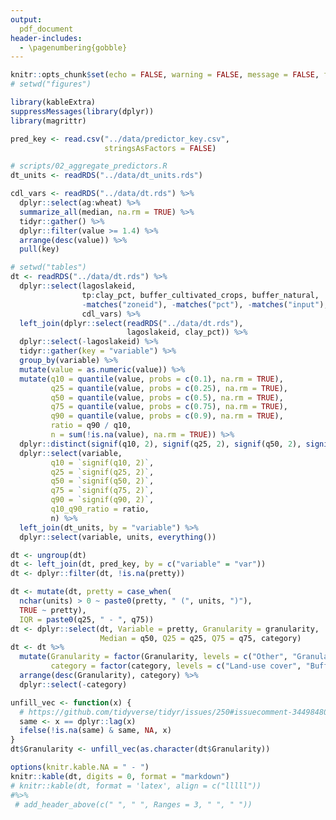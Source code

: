 ```yaml
---
output:
  pdf_document
header-includes: 
  - \pagenumbering{gobble}
---
```


```r
knitr::opts_chunk$set(echo = FALSE, warning = FALSE, message = FALSE, fig.path = "../figures/", fig.width = 5, fig.height = 6)
# setwd("figures")
```

```r
library(kableExtra)
suppressMessages(library(dplyr))
library(magrittr)

pred_key <- read.csv("../data/predictor_key.csv", 
                     stringsAsFactors = FALSE)

# scripts/02_aggregate_predictors.R
dt_units <- readRDS("../data/dt_units.rds")

cdl_vars <- readRDS("../data/dt.rds") %>%
  dplyr::select(ag:wheat) %>%
  summarize_all(median, na.rm = TRUE) %>%
  tidyr::gather() %>%
  dplyr::filter(value >= 1.4) %>%
  arrange(desc(value)) %>%
  pull(key)

# setwd("tables")
dt <- readRDS("../data/dt.rds") %>%
  dplyr::select(lagoslakeid, 
                tp:clay_pct, buffer_cultivated_crops, buffer_natural,
                -matches("zoneid"), -matches("pct"), -matches("input"), -matches("std"), 
                cdl_vars) %>%
  left_join(dplyr::select(readRDS("../data/dt.rds"), 
                          lagoslakeid, clay_pct)) %>%
  dplyr::select(-lagoslakeid) %>%
  tidyr::gather(key = "variable") %>%
  group_by(variable) %>%
  mutate(value = as.numeric(value)) %>%
  mutate(q10 = quantile(value, probs = c(0.1), na.rm = TRUE),
         q25 = quantile(value, probs = c(0.25), na.rm = TRUE),
         q50 = quantile(value, probs = c(0.5), na.rm = TRUE),
         q75 = quantile(value, probs = c(0.75), na.rm = TRUE),
         q90 = quantile(value, probs = c(0.9), na.rm = TRUE), 
         ratio = q90 / q10, 
         n = sum(!is.na(value), na.rm = TRUE)) %>%
  dplyr::distinct(signif(q10, 2), signif(q25, 2), signif(q50, 2), signif(q75, 2), signif(q90, 2), ratio, n) %>%
  dplyr::select(variable, 
         q10 = `signif(q10, 2)`,
         q25 = `signif(q25, 2)`,
         q50 = `signif(q50, 2)`,
         q75 = `signif(q75, 2)`,
         q90 = `signif(q90, 2)`,
         q10_q90_ratio = ratio,
         n) %>%
  left_join(dt_units, by = "variable") %>%
  dplyr::select(variable, units, everything())

dt <- ungroup(dt)
dt <- left_join(dt, pred_key, by = c("variable" = "var"))
dt <- dplyr::filter(dt, !is.na(pretty))

dt <- mutate(dt, pretty = case_when(
  nchar(units) > 0 ~ paste0(pretty, " (", units, ")"),
  TRUE ~ pretty), 
  IQR = paste0(q25, " - ", q75))
dt <- dplyr::select(dt, Variable = pretty, Granularity = granularity,
                    Median = q50, Q25 = q25, Q75 = q75, category) 
dt <- dt %>%
  mutate(Granularity = factor(Granularity, levels = c("Other", "Granular", "Aggregate")), 
         category = factor(category, levels = c("Land-use cover", "Buffer configuration", "Nutrient inputs", "Nutrient transport", "Lake"))) %>%
  arrange(desc(Granularity), category) %>%
  dplyr::select(-category)

unfill_vec <- function(x) {
  # https://github.com/tidyverse/tidyr/issues/250#issuecomment-344984802
  same <- x == dplyr::lag(x)
  ifelse(!is.na(same) & same, NA, x)
}
dt$Granularity <- unfill_vec(as.character(dt$Granularity))

options(knitr.kable.NA = " - ")
knitr::kable(dt, digits = 0, format = "markdown") 
# knitr::kable(dt, format = 'latex', align = c("lllll"))
#%>%
 # add_header_above(c(" ", " ", Ranges = 3, " ", " "))
```
